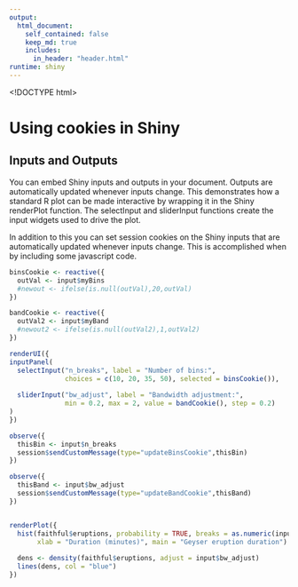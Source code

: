 ```yaml
---
output: 
  html_document:
    self_contained: false
    keep_md: true
    includes:
      in_header: "header.html"
runtime: shiny
---
```

<!DOCTYPE html>
<html>
  
<h1>Using cookies in Shiny</h1>

<h2>Inputs and Outputs</h2>

<p>You can embed Shiny inputs and outputs in your document. Outputs are automatically updated whenever inputs change.  This demonstrates how a standard R plot can be made interactive by wrapping it in the Shiny renderPlot function. The selectInput and sliderInput functions create the input widgets used to drive the plot.</p>

<p>In addition to this you can set session cookies on the Shiny inputs that are automatically updated whenever inputs change.  This is accomplished when by including some javascript code.</p>

```r

binsCookie <- reactive({
  outVal <- input$myBins
  #newout <- ifelse(is.null(outVal),20,outVal)
})

bandCookie <- reactive({
  outVal2 <- input$myBand
  #newout2 <- ifelse(is.null(outVal2),1,outVal2)
})

renderUI({
inputPanel(
  selectInput("n_breaks", label = "Number of bins:",
              choices = c(10, 20, 35, 50), selected = binsCookie()),
  
  sliderInput("bw_adjust", label = "Bandwidth adjustment:",
              min = 0.2, max = 2, value = bandCookie(), step = 0.2)
)
})

observe({
  thisBin <- input$n_breaks
  session$sendCustomMessage(type="updateBinsCookie",thisBin)
})

observe({
  thisBand <- input$bw_adjust
  session$sendCustomMessage(type="updateBandCookie",thisBand)
})


renderPlot({
  hist(faithful$eruptions, probability = TRUE, breaks = as.numeric(input$n_breaks),
       xlab = "Duration (minutes)", main = "Geyser eruption duration")
  
  dens <- density(faithful$eruptions, adjust = input$bw_adjust)
  lines(dens, col = "blue")
})
```

  </body>
</html>


